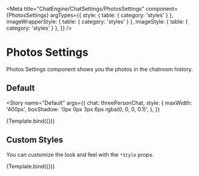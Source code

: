

<Meta
  title="ChatEngine/ChatSettings/PhotosSettings"
  component={PhotosSettings}
  argTypes={{
    style: { table: { category: 'styles' } },
    imageWrapperStyle: { table: { category: 'styles' } },
    imageStyle: { table: { category: 'styles' } },
  }}
/>


# Photos Settings

Photos Settings component shows you the photos in the chatroom history.

## Default

<Story
  name="Default"
  args={{
    chat: threePersonChat,
    style: {
      maxWidth: '400px',
      boxShadow: '0px 0px 3px 6px rgba(0, 0, 0, 0.1)',
    },
  }}
>
  {Template.bind({})}
</Story>

<ArgsTable story="Default" />

## Custom Styles

You can customize the look and feel with the `*Style` props.

<Canvas>
  <Story
    name="Custom Styles"
    args={{
      chat: threePersonChat,
      style: {
        maxWidth: '400px',
        border: '2px solid red',
      },
      imageWrapperStyle: { border: '2px solid blue', width: 'calc(33% - 4px)' },
      imageStyle: { border: '2px solid green' },
    }}
  >
    {Template.bind({})}
  </Story>
</Canvas>
